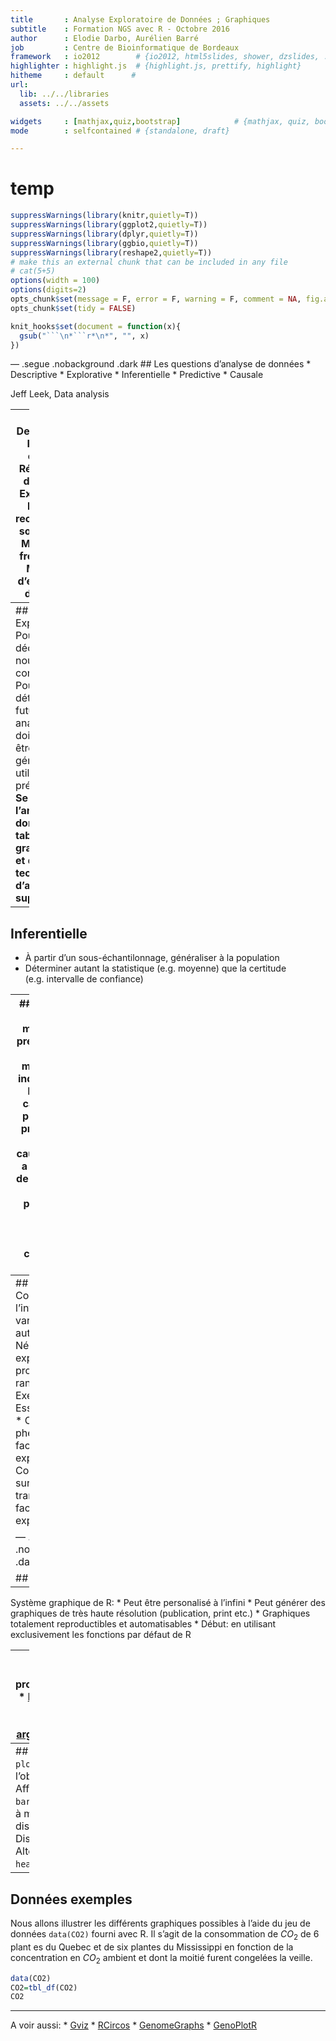 ```yaml
---
title       : Analyse Exploratoire de Données ; Graphiques
subtitle    : Formation NGS avec R - Octobre 2016
author      : Elodie Darbo, Aurélien Barré
job         : Centre de Bioinformatique de Bordeaux
framework   : io2012        # {io2012, html5slides, shower, dzslides, ...}
highlighter : highlight.js  # {highlight.js, prettify, highlight}
hitheme     : default      #
url:
  lib: ../../libraries
  assets: ../../assets

widgets     : [mathjax,quiz,bootstrap]            # {mathjax, quiz, bootstrap}
mode        : selfcontained # {standalone, draft}

---
```

# temp

```r
suppressWarnings(library(knitr,quietly=T))
suppressWarnings(library(ggplot2,quietly=T))
suppressWarnings(library(dplyr,quietly=T))
suppressWarnings(library(ggbio,quietly=T))
suppressWarnings(library(reshape2,quietly=T))
# make this an external chunk that can be included in any file
# cat(5+5)
options(width = 100)
options(digits=2)
opts_chunk$set(message = F, error = F, warning = F, comment = NA, fig.align = 'center', dpi=200, tidy = F, cache.path = 'cache/', fig.path = 'fig/')
opts_chunk$set(tidy = FALSE)

knit_hooks$set(document = function(x){
  gsub("```\n*```r*\n*", "", x)
})
```

--- .segue .nobackground .dark
## Les questions d'analyse de données
* Descriptive
* Explorative
* Inferentielle
* Predictive
* Causale

<div class='source'>Jeff Leek, Data analysis</div>

---
## Descriptive
* Première étapes
* Résumé des données
* Exemples:
	* Données recensement, sondages,
	* Mean allele frequency
	* Moyenne d'expression d'un gène

---
## Explorative
* Pour décourvrir de nouvelles connexions
* Pour déterminer de futures analyses
* Ne doivent pas être généralisé/ utilisé pour la prédiction
* __Se base sur l'analyse de donées tabulées, de graphiques et de techniques d'analyses supervisées__

---
## Inferentielle
* À partir d'un sous-échantilonnage, généraliser à la population
* Déterminer autant la statistique (e.g. moyenne) que la certitude (e.g. intervalle de confiance)

---
## Prédictive
* Utiliser des mesures pour prédire la valeur d'autres mesures
* Est indépendant de la notion de causation
	* X peut très bien prédire Y sans être causallement lié a Y
	* La vente de glaces est un excellent prédicteur du risque de noyade (Variable confondante: l'été)

* Exemple:
	* Recommendations amazon
	* Signature prognostique basée sur des données transcriptomique

---
## Causale
* Comprendre l'influence d'une variable sur une autre
* Nécessite des experimentations propesctives et randomisées
* Exemples
	* Essais cliniques
	* Conséquences phénotypique de facteurs expérimentaux
	* Conséquences sur le transcriptome de facteurs expérimentaux






--- .segue .nobackground .dark

## Gaphiques R

---
Système graphique de R:
* Peut être personalisé à l'infini
* Peut générer des graphiques de très haute résolution (publication, print etc.)
* Graphiques totalement reproductibles et automatisables
* Début: en utilisant exclusivement les fonctions par défaut de R

---
## Liens
* [CRAN Tast view] (http://cran.r-project.org/web/views/Graphics.html)
* [Musée des graphiques](http://rgraphgallery.blogspot.fr) : Avec code source de chacun
* [Manuel graphique de R](http://rgm3.lab.nig.ac.jp/RGM/R_image_list?page=1603&init=true)
* [Manuel des arguments de graphiques en Français](http://pbil.univ-lyon1.fr/R/pdf/tdr75.pdf)

---
## Quelques graphiques de bases
* `plot` : X vs Y; ou fonction spécifique à l'objet (fonction __surchargée__)
* `pairs` : Affichage de données multivariées
* `barplot`: Hauteur vs X
* `boxplot`: Boites à moustaches, statistiques de distributions
* `hist`,`density`: Distributions vs X
* `dotchart`: Alternative efficace aux barplots
* `heatmap`: Grille de points



---
## Données exemples
Nous allons illustrer les différents graphiques possibles à l'aide du jeu de données `data(CO2)` fourni avec R. Il s'agit de la consommation de $CO_2$ de 6 plant
es du Quebec et de six plantes du Mississippi en fonction de la concentration en $CO_2$ ambient et dont la moitié furent congelées la veille.
```r
data(CO2)
CO2=tbl_df(CO2)
CO2
```


---
A voir aussi:
* [Gviz](http://www.bioconductor.org/packages/devel/bioc/html/Gviz.html)
* [RCircos](http://cran.us.r-project.org/web/packages/RCircos/index.html)
* [GenomeGraphs](http://bioconductor.org/packages/release/bioc/html/GenomeGraphs.html)
* [GenoPlotR](http://genoplotr.r-forge.r-project.org)